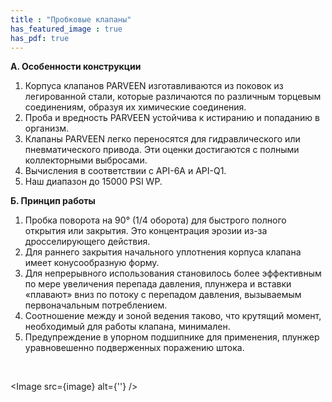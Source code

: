 ```yaml
---
title : "Пробковые клапаны"
has_featured_image : true
has_pdf: true
---
```


**А. Особенности конструкции**

1. Корпуса клапанов PARVEEN изготавливаются из поковок из легированной стали, которые различаются по различным торцевым соединениям, образуя их химические соединения.
2. Проба и вредность PARVEEN устойчива к истиранию и попаданию в организм.
3. Клапаны PARVEEN легко переносятся для гидравлического или пневматического привода. Эти оценки достигаются с полными коллекторными выбросами.
4. Вычисления в соответствии с API-6A и API-Q1.
5. Наш диапазон до 15000 PSI WP.

**Б. Принцип работы**

1. Пробка поворота на 90° (1/4 оборота) для быстрого полного открытия или закрытия. Это концентрация эрозии из-за дросселирующего действия.
2. Для раннего закрытия начального уплотнения корпуса клапана имеет конусообразную форму.
3. Для непрерывного использования становилось более эффективным по мере увеличения перепада давления, плунжера и вставки «плавают» вниз по потоку с перепадом давления, вызываемым первоначальным потреблением.
4. Соотношение между и зоной ведения таково, что крутящий момент, необходимый для работы клапана, минимален.
5. Предупреждение в упорном подшипнике для применения, плунжер уравновешенно подверженных поражению штока.

<br />

<Image src={image} alt={''} />